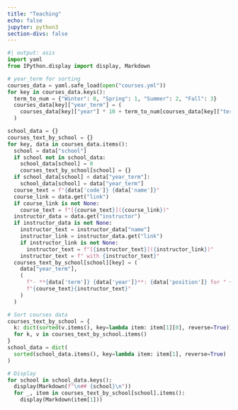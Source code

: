 ```yaml
---
title: "Teaching"
echo: false
jupyter: python3
section-divs: false
---
```


```python
#| output: asis
import yaml
from IPython.display import display, Markdown

# year_term for sorting
courses_data = yaml.safe_load(open("courses.yml"))
for key in courses_data.keys():
  term_to_num = {"Winter": 0, "Spring": 1, "Summer": 2, "Fall": 3}
  courses_data[key]["year_term"] = (
    courses_data[key]["year"] * 10 + term_to_num[courses_data[key]["term"]]
  )

school_data = {}
courses_text_by_school = {}
for key, data in courses_data.items():
  school = data["school"]
  if school not in school_data:
    school_data[school] = 0
    courses_text_by_school[school] = {}
  if school_data[school] < data["year_term"]:
    school_data[school] = data["year_term"]
  course_text = f"{data['code']} {data['name']}"
  course_link = data.get("link")
  if course_link is not None:
    course_text = f"[{course_text}]({course_link})"
  instructor_data = data.get("instructor")
  if instructor_data is not None:
    instructor_text = instructor_data["name"]
    instructor_link = instructor_data.get("link")
    if instructor_link is not None:
      instructor_text = f"[{instructor_text}]({instructor_link})"
    instructor_text = f" with {instructor_text}"
  courses_text_by_school[school][key] = (
    data["year_term"],
    (
      f"- **{data['term']} {data['year']}**: {data['position']} for " +
      f"{course_text}{instructor_text}"
    )
  )

# Sort courses data
courses_text_by_school = {
  k: dict(sorted(v.items(), key=lambda item: item[1][0], reverse=True))
  for k, v in courses_text_by_school.items()
}
school_data = dict(
  sorted(school_data.items(), key=lambda item: item[1], reverse=True)
)

# Display
for school in school_data.keys():
  display(Markdown(f"\n## {school}\n"))
  for _, item in courses_text_by_school[school].items():
    display(Markdown(item[1]))
```